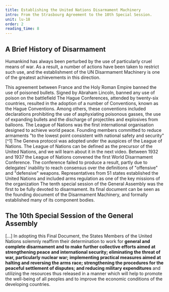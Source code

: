 ```yaml
---
title: Establishing the United Nations Disarmament Machinery
intro: From the Strasbourg Agreement to the 10th Special Session.
unit: lu-18
order: 2
reading_time: 8
---
```


## A Brief History of Disarmament

Humankind has always been perturbed by the use of particularly cruel means of war. As a result, a number of actions have been taken to restrict such use, and the establishment of the UN Disarmament Machinery is one of the greatest achievements in this direction.

<Timeline>
  <Event date="1675" title="Strasbourg Agreement">
    This agreement between France and the Holy Roman Empire banned the use of poisoned bullets.
  </Event>
  <Event date="1863" title="Lieber Code">    
    Signed by Abraham Lincoln, banned any use of poison on the battlefield
  </Event>
  <Event date="1899-1907" title="Hague Conference 1">
    The Hague Conferences, attended by twenty-six countries, resulted in the adoption of a number of Conventions, known as the Hague Conventions. Among others, these conventions included declarations prohibiting the use of asphyxiating poisonous gasses, the use of expanding bullets and the discharge of projectiles and explosives from balloons.
  </Event>
   <Event date="1919" title="Treaty of Versailles"></Event>
   <Event date="1920" title="League of Nations established">
    The League of Nations was the first international organisation designed to achieve world peace. Founding members committed to reduce armaments "to the lowest point consistent with national safety and security" [^1]
   </Event>
   <Event date="1925" title="Geneva Protocol">
    The Geneva protocol was adopted under the auspices of the League of Nations. The League of Nations can be defined as the precursor of the United Nations, and we will learn about it in the next video.
   </Event>
   <Event date="1932-37" title="World Disarmament Conference">
    Between 1932 and 1937 the League of Nations convened the first World Disarmament Conference. The  conference failed to produce a result, partly due to delegates' inability to reach consensus over the definitions of "offensive" and "defensive" weapons.
   </Event>
   <Event date="1945" title="United Nations established">
    Representatives from 51 states established the United Nations and included arms regulation as one of the key missions of the organization
   </Event>
   <Event date="1946" title="League of Nations dissolved"></Event>
   <Event date="1978" title="UN General Assembly Tenth Special Session">
    The tenth special session of the General Assembly was the first to be fully devoted to disarmament. Its final document can be seen as the founding document of the Disarmament Machinery, and formally established many of its component bodies.
   </Event>
</Timeline>

## The 10th Special Session of the General Assembly

<Quote type="document" fullDocument="https://digitallibrary.un.org/record/228944?ln=en" cite="Resolutions and decisions adopted by the General Assembly during its 10th special session, 23 May-30 June 1978.">

[...] In adopting this Final Document, the States Members of the United Nations solemnly reaffirm their determination to work for **general and complete disarmament and to make further collective efforts aimed at strengthening peace and international security; eliminating the threat of war, particularly nuclear war; implementing practical measures aimed at halting and reversing the arms race; strengthening the procedures for the peaceful settlement of disputes; and reducing military expenditures** and utilizing the resources thus released in a manner which will help to promote the well-being of all peoples and to improve the economic conditions of the developing countries.

</Quote>